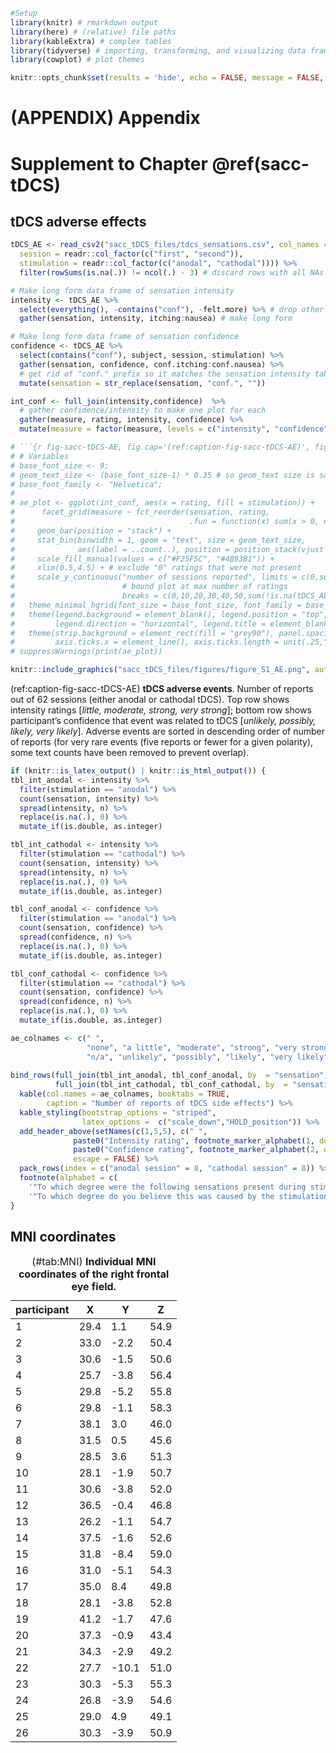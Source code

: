 ```r
#Setup
library(knitr) # rmarkdown output
library(here) # (relative) file paths
library(kableExtra) # complex tables
library(tidyverse) # importing, transforming, and visualizing data frames
library(cowplot) # plot themes

knitr::opts_chunk$set(results = 'hide', echo = FALSE, message = FALSE, warning = FALSE)

```

# (APPENDIX) Appendix {-}
\cleardoublepage
\phantomsection
\addcontentsline{toc}{part}{Appendices}
\appendixpage*

# Supplement to Chapter \@ref(sacc-tDCS) {#sacc-tDCS-supplement}

## tDCS adverse effects

```r
tDCS_AE <- read_csv2("sacc_tDCS_files/tdcs_sensations.csv", col_names = TRUE, progress = FALSE, col_types = cols(
  session = readr::col_factor(c("first", "second")), 
  stimulation = readr::col_factor(c("anodal", "cathodal")))) %>%
  filter(rowSums(is.na(.)) != ncol(.) - 3) # discard rows with all NAs (except 3 factor columns)
```

```r
# Make long form data frame of sensation intensity
intensity <- tDCS_AE %>%
  select(everything(), -contains("conf"), -felt.more) %>% # drop other columns
  gather(sensation, intensity, itching:nausea) # make long form 

# Make long form data frame of sensation confidence
confidence <- tDCS_AE %>%
  select(contains("conf"), subject, session, stimulation) %>% 
  gather(sensation, confidence, conf.itching:conf.nausea) %>%
  # get rid of "conf." prefix so it matches the sensation intensity table
  mutate(sensation = str_replace(sensation, "conf.", "")) 

int_conf <- full_join(intensity,confidence)  %>%
  # gather confidence/intensity to make one plot for each
  gather(measure, rating, intensity, confidence) %>% 
  mutate(measure = factor(measure, levels = c("intensity", "confidence")))
```

```r
# ```{r fig-sacc-tDCS-AE, fig.cap='(ref:caption-fig-sacc-tDCS-AE)', fig.width=7.48031, fig.height=4.623, out.extra = '', fig.pos='H'}
# # Variables
# base_font_size <- 9;
# geom_text_size <- (base_font_size-1) * 0.35 # so geom_text size is same as axis text
# base_font_family <- "Helvetica";
# 
# ae_plot <- ggplot(int_conf, aes(x = rating, fill = stimulation)) +
#      facet_grid(measure ~ fct_reorder(sensation, rating, 
#                                       .fun = function(x) sum(x > 0, na.rm = TRUE), .desc = TRUE)) +
#     geom_bar(position = "stack") +
#     stat_bin(binwidth = 1, geom = "text", size = geom_text_size, 
#              aes(label = ..count..), position = position_stack(vjust = 0.25), check_overlap = TRUE) +
#     scale_fill_manual(values = c("#F25F5C", "#4B93B1")) +
#     xlim(0.5,4.5) + # exclude "0" ratings that were not present
#     scale_y_continuous("number of sessions reported", limits = c(0,sum(!is.na(tDCS_AE$stimulation))),
#                        # bound plot at max number of ratings
#                        breaks = c(0,10,20,30,40,50,sum(!is.na(tDCS_AE$stimulation)))) +
#   theme_minimal_hgrid(font_size = base_font_size, font_family = base_font_family) +
#   theme(legend.background = element_blank(), legend.position = "top", 
#         legend.direction = "horizontal", legend.title = element_blank()) +
#   theme(strip.background = element_rect(fill = "grey90"), panel.spacing.y = unit(1,"lines"), 
#         axis.ticks.x = element_line(), axis.ticks.length = unit(.25,"lines"))
# suppressWarnings(print(ae_plot))
```

```r
knitr::include_graphics("sacc_tDCS_files/figures/figure_S1_AE.png", auto_pdf = TRUE)
```

(ref:caption-fig-sacc-tDCS-AE) __tDCS adverse events__. Number of reports out of 62 sessions (either anodal or cathodal tDCS). Top row shows intensity ratings [_little, moderate, strong, very strong_]; bottom row shows participant's confidence that event was related to tDCS [_unlikely, possibly, likely, very likely_]. Adverse events are sorted in descending order of number of reports (for very rare events (five reports or fewer for a given polarity), some text counts have been removed to prevent overlap).

```r
if (knitr::is_latex_output() | knitr::is_html_output()) {
tbl_int_anodal <- intensity %>%
  filter(stimulation == "anodal") %>%
  count(sensation, intensity) %>%
  spread(intensity, n) %>%
  replace(is.na(.), 0) %>%
  mutate_if(is.double, as.integer)

tbl_int_cathodal <- intensity %>%
  filter(stimulation == "cathodal") %>%
  count(sensation, intensity) %>%
  spread(intensity, n) %>%
  replace(is.na(.), 0) %>%
  mutate_if(is.double, as.integer)

tbl_conf_anodal <- confidence %>%
  filter(stimulation == "anodal") %>%
  count(sensation, confidence) %>%
  spread(confidence, n) %>%
  replace(is.na(.), 0) %>%
  mutate_if(is.double, as.integer)

tbl_conf_cathodal <- confidence %>%
  filter(stimulation == "cathodal") %>%
  count(sensation, confidence) %>%
  spread(confidence, n) %>%
  replace(is.na(.), 0) %>%
  mutate_if(is.double, as.integer)

ae_colnames <- c(" ",
                 "none", "a little", "moderate", "strong", "very strong",
                 "n/a", "unlikely", "possibly", "likely", "very likely")
                 
bind_rows(full_join(tbl_int_anodal, tbl_conf_anodal, by  = "sensation"),
          full_join(tbl_int_cathodal, tbl_conf_cathodal, by  = "sensation")) %>%
  kable(col.names = ae_colnames, booktabs = TRUE,
        caption = "Number of reports of tDCS side effects") %>%
  kable_styling(bootstrap_options = "striped",
                latex_options =  c("scale_down","HOLD_position")) %>%
  add_header_above(setNames(c(1,5,5), c(" ",
              paste0("Intensity rating", footnote_marker_alphabet(1, double_escape = TRUE)),
              paste0("Confidence rating", footnote_marker_alphabet(2, double_escape = TRUE)))),
              escape = FALSE) %>%
  pack_rows(index = c("anodal session" = 8, "cathodal session" = 8)) %>%
  footnote(alphabet = c(
    '"To which degree were the following sensations present during stimulation?"', 
    '"To which degree do you believe this was caused by the stimulation?"'))
}
```

## MNI coordinates

| participant | X    | Y     | Z    |
|-------------|------|-------|------|
| 1           | 29.4 | 1.1   | 54.9 |
| 2           | 33.0 | -2.2  | 50.4 |
| 3           | 30.6 | -1.5  | 50.6 |
| 4           | 25.7 | -3.8  | 56.4 |
| 5           | 29.8 | -5.2  | 55.8 |
| 6           | 29.8 | -1.1  | 58.3 |
| 7           | 38.1 | 3.0   | 46.0 |
| 8           | 31.5 | 0.5   | 45.6 |
| 9           | 28.5 | 3.6   | 51.3 |
| 10          | 28.1 | -1.9  | 50.7 |
| 11          | 30.6 | -3.8  | 52.0 |
| 12          | 36.5 | -0.4  | 46.8 |
| 13          | 26.2 | -1.1  | 54.7 |
| 14          | 37.5 | -1.6  | 52.6 |
| 15          | 31.8 | -8.4  | 59.0 |
| 16          | 31.0 | -5.1  | 54.3 |
| 17          | 35.0 | 8.4   | 49.8 |
| 18          | 28.1 | -3.8  | 52.8 |
| 19          | 41.2 | -1.7  | 47.6 |
| 20          | 37.3 | -0.9  | 43.4 |
| 21          | 34.3 | -2.9  | 49.2 |
| 22          | 27.7 | -10.1 | 51.0 |
| 23          | 30.3 | -5.3  | 55.3 |
| 24          | 26.8 | -3.9  | 54.6 |
| 25          | 29.0 | 4.9   | 49.1 |
| 26          | 30.3 | -3.9  | 50.9 |

Table: (\#tab:MNI) __Individual MNI coordinates of the right frontal eye field.__

